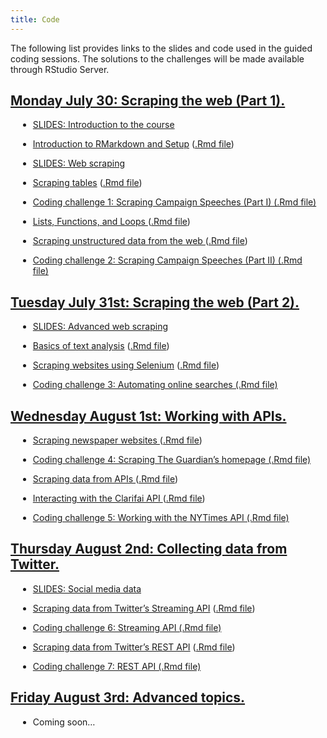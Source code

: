 ```yaml
---
title: Code
---
```


The following list provides links to the slides and code used in the guided coding sessions. The solutions to the challenges will be made available through RStudio Server.

<div class="panel-group">
<div class="panel panel-default">
<div class="panel-heading">
<h2 id="day1" class="panel-title">
<a data-toggle="collapse" href="#collapse2">Monday July 30: Scraping the web (Part 1).</a>
</h2>
</div>
<div id="collapse1" class="panel-collapse collapse in" style="margin:12px">

<ul>
<li><p><a href="slides/01-slides-intro.pdf">SLIDES: Introduction to the course</a></p>
</li>

<li><p><a href="code/00-setup.html">Introduction to RMarkdown and Setup</a> (<a href="code/00-setup.Rmd">.Rmd file</a>)</p>
</li>

<li><p><a href="slides/02-slides-scraping.pdf">SLIDES: Web scraping</a></p>
</li>

<li><p><a href="code/01-scraping-tables.html">Scraping tables</a> (<a href="code/01-scraping-tables.Rmd">.Rmd file</a>)</p>
</li>

<li><p><a href="code/challenge1.Rmd">Coding challenge 1: Scraping Campaign Speeches (Part I) (.Rmd file)</a></p>
</li>

<li><p><a href="code/02-loops-functions.html">Lists, Functions, and Loops
</a> (<a href="code/02-loops-functions.Rmd">.Rmd file</a>)</p>
</li>

<li><p><a href="code/03-scraping-unstructured-data.html">Scraping unstructured data from the web
</a> (<a href="code/03-scraping-unstructured-data.Rmd">.Rmd file</a>)</p>
</li>

<li><p><a href="code/challenge2.Rmd">Coding challenge 2: Scraping Campaign Speeches (Part II) (.Rmd file)</a></p>
</li>


</ul>
</div>
</div>
</div>


<div class="panel-group">
<div class="panel panel-default">
<div class="panel-heading">
<h2 id="day1" class="panel-title">
<a data-toggle="collapse" href="#collapse2">Tuesday July 31st: Scraping the web (Part 2).</a>
</h2>
</div>
<div id="collapse1" class="panel-collapse collapse in" style="margin:12px">

<ul>
<li><p><a href="slides/03-slides-advanced-scraping.pdf">SLIDES: Advanced web scraping</a></p>
</li>

<li><p><a href="code/04-text-analysis.html">Basics of text analysis</a> (<a href="code/04-text-analysis.Rmd">.Rmd file</a>)</p>
</li>

<li><p><a href="code/05-advanced-scraping.html">Scraping websites using Selenium</a> (<a href="code/05-advanced-scraping.Rmd">.Rmd file</a>)</p>
</li>

<li><p><a href="code/challenge3.Rmd">Coding challenge 3: Automating online searches (.Rmd file)</a></p>
</li>

</ul>
</div>
</div>
</div>


<div class="panel-group">
<div class="panel panel-default">
<div class="panel-heading">
<h2 id="day1" class="panel-title">
<a data-toggle="collapse" href="#collapse3">Wednesday August 1st: Working with APIs.</a>
</h2>
</div>
<div id="collapse1" class="panel-collapse collapse in" style="margin:12px">

<ul>

<li><p><a href="code/06-newspaper-articles.html">Scraping newspaper websites
</a> (<a href="code/06-newspaper-articles.Rmd">.Rmd file</a>)</p>
</li>

<li><p><a href="code/challenge4.Rmd">Coding challenge 4: Scraping The Guardian's homepage (.Rmd file)</a></p>
</li>

<li><p><a href="code/07-nytimes-api.html">Scraping data from APIs
</a> (<a href="code/07-nytimes-api.Rmd">.Rmd file</a>)</p>
</li>

<li><p><a href="code/08-clarifai-api.html">Interacting with the Clarifai API
</a> (<a href="code/08-clarifai-api.Rmd">.Rmd file</a>)</p>
</li>

<li><p><a href="code/challenge5.Rmd">Coding challenge 5: Working with the NYTimes API (.Rmd file)</a></p>
</li>


</ul>
</div>
</div>
</div>


<div class="panel-group">
<div class="panel panel-default">
<div class="panel-heading">
<h2 id="day1" class="panel-title">
<a data-toggle="collapse" href="#collapse4">Thursday August 2nd: Collecting data from Twitter.</a>
</h2>
</div>
<div id="collapse1" class="panel-collapse collapse in" style="margin:12px">

<ul>
<li><p><a href="slides/04-slides-social-media.pdf">SLIDES: Social media data</a></p>
</li>

<li><p><a href="code/09-twitter-streaming-data-collection.html">Scraping data from Twitter's Streaming API</a> (<a href="code/09-twitter-streaming-data-collection.Rmd">.Rmd file</a>)</p>
</li>

<li><p><a href="code/challenge6.Rmd">Coding challenge 6: Streaming API (.Rmd file)</a></p>
</li>


<li><p><a href="code/10-twitter-REST-data-collection.html">Scraping data from Twitter's REST API</a> (<a href="code/10-twitter-REST-data-collection.Rmd">.Rmd file</a>)</p>
</li>

<li><p><a href="code/challenge7.Rmd">Coding challenge 7: REST API (.Rmd file)</a></p>
</li>


</ul>
</div>
</div>
</div>


<div class="panel-group">
<div class="panel panel-default">
<div class="panel-heading">
<h2 id="day1" class="panel-title">
<a data-toggle="collapse" href="#collapse5">Friday August 3rd: Advanced topics.</a>
</h2>
</div>
<div id="collapse1" class="panel-collapse collapse in" style="margin:12px">

<ul>

<li> Coming soon... </li>

</ul>
</div>
</div>
</div>

